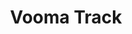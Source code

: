 ---
title: "Vooma Track"
description: "Faster issue detection, proactive tracking, and seamless escalation powered by AI"
icon: "shoe-prints"
---